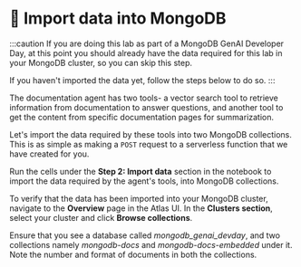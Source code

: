 # 👐 Import data into MongoDB

:::caution
If you are doing this lab as part of a MongoDB GenAI Developer Day, at this point you should already have the data required for this lab in your MongoDB cluster, so you can skip this step.

If you haven't imported the data yet, follow the steps below to do so.
:::

The documentation agent has two tools- a vector search tool to retrieve information from documentation to answer questions, and another tool to get the content from specific documentation pages for summarization.

Let's import the data required by these tools into two MongoDB collections. This is as simple as making a `POST` request to a serverless function that we have created for you.

Run the cells under the **Step 2: Import data** section in the notebook to import the data required by the agent's tools, into MongoDB collections.

To verify that the data has been imported into your MongoDB cluster, navigate to the **Overview** page in the Atlas UI. In the **Clusters section**, select your cluster and click **Browse collections**.

<Screenshot url="https://cloud.mongodb.com" src="img/screenshots/30-agent-tools/2-import-data/1-browse-collections.png" alt="Browse collections" />

Ensure that you see a database called _mongodb_genai_devday_, and two collections namely _mongodb-docs_ and _mongodb-docs-embedded_ under it. Note the number and format of documents in both the collections.

<Screenshot url="https://cloud.mongodb.com" src="img/screenshots/30-agent-tools/2-import-data/2-chunked-collection.png" alt="Chunked collection" />

<Screenshot url="https://cloud.mongodb.com" src="img/screenshots/30-agent-tools/2-import-data/3-full-collection.png" alt="Full collection" />